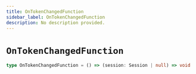 ```yaml
---
title: OnTokenChangedFunction
sidebar_label: OnTokenChangedFunction
description: No description provided.
---
```


# `OnTokenChangedFunction`

```ts
type OnTokenChangedFunction = () => (session: Session | null) => void
```
